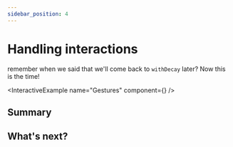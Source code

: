 ```yaml
---
sidebar_position: 4
---
```



# Handling interactions

remember when we said that we'll come back to `withDecay` later? Now this is the time!

<InteractiveExample name="Gestures" component={<Gestures />} />

## Summary

## What's next?
